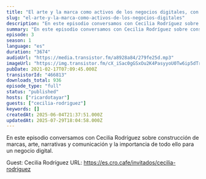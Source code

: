 ```yaml
---
title: "El arte y la marca como activos de los negocios digitales, con Cecilia Rodríguez"
slug: "el-arte-y-la-marca-como-activos-de-los-negocios-digitales"
description: "En este episodio conversamos con Cecilia Rodríguez sobre construcción de marcas, arte, narrativas y comunicación y la importancia de todo ello para un negocio digital.\n\nGuest: Cecilia Rodríguez\nURL: https://es.cro.cafe/invitados/cecilia-rodriguez"
summary: "En este episodio conversamos con Cecilia Rodríguez sobre construcción de marcas, arte, narrativas y comunicación y la importancia de todo ello para un negocio digital."
episode: 3
season: 1
language: "es"
duration: "3674"
audioUrl: "https://media.transistor.fm/a8928a84/279fe25d.mp3"
imageUrl: "https://img.transistor.fm/cX_iSac0gGSxOu2K4PasyyoU0Tw6ip5dTrR86RoFeBo/rs:fill:0:0:1/w:1400/h:1400/q:60/mb:500000/aHR0cHM6Ly9pbWct/dXBsb2FkLXByb2R1/Y3Rpb24udHJhbnNp/c3Rvci5mbS80MmRl/NWVlYjI0ZTIwZWEw/YTMwMTI1ZTlhZWRm/Mjg5Ni5qcGVn.webp"
pubDate: 2021-02-17T07:09:45.000Z
transistorId: "466813"
downloads_total: 936
episode_type: "full"
status: "published"
hosts: ["ricardotayar"]
guests: ["cecilia-rodriguez"]
keywords: []
createdAt: 2025-06-04T21:37:51.000Z
updatedAt: 2025-07-29T18:04:58.000Z
---
```


En este episodio conversamos con Cecilia Rodríguez sobre construcción de marcas, arte, narrativas y comunicación y la importancia de todo ello para un negocio digital.

Guest: Cecilia Rodríguez
URL: https://es.cro.cafe/invitados/cecilia-rodriguez

